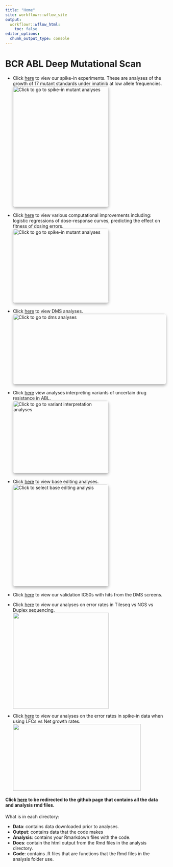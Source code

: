 ```yaml
---
title: "Home"
site: workflowr::wflow_site
output:
  workflowr::wflow_html:
    toc: false
editor_options:
  chunk_output_type: console
---
```


# **BCR ABL Deep Mutational Scan**  

* Click [here](homepage_Spike_In_Mutants.html) to view our spike-in experiments. These are analyses of the growth of 17 mutant standards under imatinib at low allele frequencies.  
<a href="Homepage_Spike_In_Mutants.html">
    <img src="assets/spikeins_figure.png" width="300" height="378" alt="Click to go to spike-in mutant analyses" class="extrude-effect">
</a>

<style>
    /* Base styles for the image */
    .extrude-effect {
        box-shadow: 0 4px 8px rgba(0, 0, 0, 0.3); /* Adds a shadow to give a 3D effect */
        transition: transform 0.3s ease, box-shadow 0.3s ease; /* Adds smooth transition when hovering */
        cursor: pointer; /* Changes the cursor to indicate it's clickable */
        border-radius: 8px; /* Optional: Add rounded corners to the image */
    }

    /* Hover effect: image lifts up and shadow deepens */
    .extrude-effect:hover {
        transform: translateY(-10px); /* Makes the image appear to lift up */
        box-shadow: 0 8px 16px rgba(0, 0, 0, 0.4); /* Darkens the shadow */
    }
    
        /* Styling for centered buttons */
        .centered-button {
            display: inline-block;
            padding: 10px 20px;
            background-color: #007BFF;
            color: white;
            text-decoration: none;
            border-radius: 5px;
            font-weight: bold;
            transition: background-color 0.3s ease;
            margin-top: 20px;
            text-align: center;
        }

        /* Hover effect for buttons */
        .centered-button:hover {
            background-color: #0056b3;
        }

        /* Centering container for text and buttons */
        .center-container {
            text-align: center; /* Center everything inside */
        }
</style>





* Click [here](Homepage_Modeling.html) to view various computational improvements including: logistic regressions of dose-response curves, predicting the effect on fitness of dosing errors.  
<a href="Homepage_Modeling.html">
    <img src="assets/enrichment_simulations_3mutants.png" width="300" height="232" alt="Click to go to spike-in mutant analyses" class="extrude-effect">
</a>

<style>
    /* Base styles for the image */
    .extrude-effect {
        box-shadow: 0 4px 8px rgba(0, 0, 0, 0.3); /* Adds a shadow to give a 3D effect */
        transition: transform 0.3s ease, box-shadow 0.3s ease; /* Adds smooth transition when hovering */
        cursor: pointer; /* Changes the cursor to indicate it's clickable */
        border-radius: 8px; /* Optional: Add rounded corners to the image */
    }

    /* Hover effect: image lifts up and shadow deepens */
    .extrude-effect:hover {
        transform: translateY(-10px); /* Makes the image appear to lift up */
        box-shadow: 0 8px 16px rgba(0, 0, 0, 0.4); /* Darkens the shadow */
    }
</style>





* Click [here](homepage_dms_screens.html) to view DMS analyses.  
<a href="homepage_dms_screens.html">
    <img src="assets/imatinib_heatmap.png" width="600" height="221" alt="Click to go to dms analyses" class="extrude-effect">
</a>

<style>
    /* Base styles for the image */
    .extrude-effect {
        box-shadow: 0 4px 8px rgba(0, 0, 0, 0.3); /* Adds a shadow to give a 3D effect */
        transition: transform 0.3s ease, box-shadow 0.3s ease; /* Adds smooth transition when hovering */
        cursor: pointer; /* Changes the cursor to indicate it's clickable */
        border-radius: 8px; /* Optional: Add rounded corners to the image */
    }

    /* Hover effect: image lifts up and shadow deepens */
    .extrude-effect:hover {
        transform: translateY(-10px); /* Makes the image appear to lift up */
        box-shadow: 0 8px 16px rgba(0, 0, 0, 0.4); /* Darkens the shadow */
    }
</style>


* Click [here](Homepage_variant_interpretation.html) view analyses interpreting variants of uncertain drug resistance in ABL.  
<a href="Homepage_variant_interpretation.html">
    <img src="assets/vudrs.png" width="300" height="227" alt="Click to go to variant interpretation analyses" class="extrude-effect">
</a>

<style>
    /* Base styles for the image */
    .extrude-effect {
        box-shadow: 0 4px 8px rgba(0, 0, 0, 0.3); /* Adds a shadow to give a 3D effect */
        transition: transform 0.3s ease, box-shadow 0.3s ease; /* Adds smooth transition when hovering */
        cursor: pointer; /* Changes the cursor to indicate it's clickable */
        border-radius: 8px; /* Optional: Add rounded corners to the image */
    }

    /* Hover effect: image lifts up and shadow deepens */
    .extrude-effect:hover {
        transform: translateY(-10px); /* Makes the image appear to lift up */
        box-shadow: 0 8px 16px rgba(0, 0, 0, 0.4); /* Darkens the shadow */
    }
</style>


* Click [here](homepage_base_editing.html) to view base editing analyses.  
<a href="homepage_base_editing.html">
    <img src="assets/abl_baseeditor-analysis-v2.png" width="300" height="320" alt="Click to select base editing analysis" class="extrude-effect">
</a>

<style>
    /* Base styles for the image */
    .extrude-effect {
        box-shadow: 0 4px 8px rgba(0, 0, 0, 0.3); /* Adds a shadow to give a 3D effect */
        transition: transform 0.3s ease, box-shadow 0.3s ease; /* Adds smooth transition when hovering */
        cursor: pointer; /* Changes the cursor to indicate it's clickable */
        border-radius: 8px; /* Optional: Add rounded corners to the image */
    }

    /* Hover effect: image lifts up and shadow deepens */
    .extrude-effect:hover {
        transform: translateY(-10px); /* Makes the image appear to lift up */
        box-shadow: 0 8px 16px rgba(0, 0, 0, 0.4); /* Darkens the shadow */
    }
</style>


* Click [here](dose_escalation_verification.html) to view our validation IC50s with hits from the DMS screens.  
  
* Click [here](ErrorRates_Tileseq_NGS_Duplex_SSCS.html) to view our analyses on error rates in Tileseq vs NGS vs Duplex sequencing.  
<img src="assets/tileseq_errorrates.png" width="300" height="300"  alt="">  
  
* Click [here](Adding_Confidence_Intervals.html) to view our analyses on the error rates in spike-in data when using LFCs vs Net growth rates.  
<img src="assets/percent_error.png" width="400" height="209"  alt="">  




#### Click [here](https://github.com/haiderinam/duplex_sequencing_screen) to be redirected to the github page that contains all the data and analysis rmd files.  


What is in each directory:  
  
* __Data__: contains data downloaded prior to analyses.  
* __Output__: contains data that the code makes  
* __Analysis__: contains your Rmarkdown files with the code.  
* __Docs__: contain the html output from the Rmd files in the analysis directory.  
* __Code__: contains .R files that are functions that the Rmd files in the analysis folder use. 
